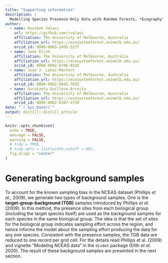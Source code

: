```yaml
---
title: "Supporting information"
description: |
  Modelling Species Presence-Only Data with Random Forests, *Ecography*.
author:
  - name: Roozbeh Valavi 
    url: https://github.com/rvalavi
    affiliation: The University of Melbourne, Australia
    affiliation_url: https://ecosystemforest.unimelb.edu.au/
    orcid_id: 0000-0003-2495-5277
  - name: Jane Elith 
    affiliation: The University of Melbourne, Australia
    affiliation_url: https://ecosystemforest.unimelb.edu.au/
    orcid_id: 0000-0002-8706-0326
  - name: José J. Lahoz-Monfort 
    affiliation: The University of Melbourne, Australia
    affiliation_url: https://ecosystemforest.unimelb.edu.au/
    orcid_id: 0000-0002-0845-7035
  - name: Gurutzeta Guillera-Arroita 
    affiliation: The University of Melbourne, Australia
    affiliation_url: https://ecosystemforest.unimelb.edu.au/
    orcid_id: 0000-0002-8387-5739
date: "`r Sys.Date()`"
output: distill::distill_article
---
```


```r
knitr::opts_chunk$set(
  echo = TRUE,
  message = FALSE,
  warning = FALSE,
  # tidy = TRUE,
  # tidy.opts = list(width.cutoff = 80),
  fig.align = "center"
)
```

# Generating background samples

To account for the known sampling bias in the NCEAS dataset (Phillips *et al.,* 2009), we generate two types of background samples. One is the **target-group-background (TGB)** samples introduced by Phillips *et al.* (2009). In this method, the presence sites from each biological group (including the target species itself) are used as the background samples for each species in the same biological group. The idea is that the set of sites for the biological group indicates sampling effort across the region, and hence informs the model about the sampling effort producing the data for any one species. Consistent with the presence samples, the TGB data are reduced to one record per grid cell. For the details read Phillips et al. (2009) and vignette “Modeling NCEAS data” in the `disdat` package (Elith *et al.* 2020). The result of these background samples are presented in the next section.



